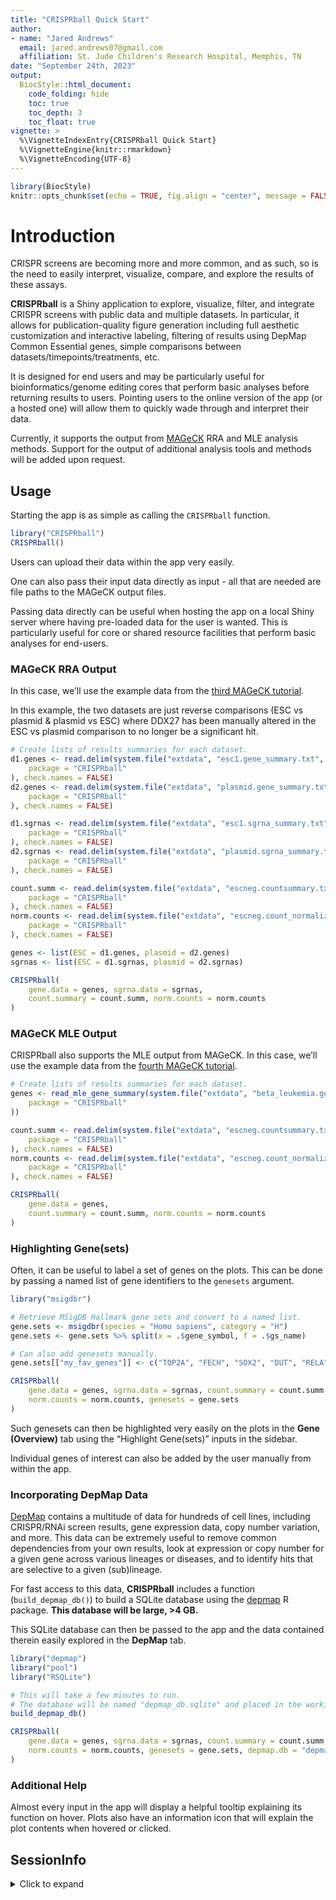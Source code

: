 ```yaml
---
title: "CRISPRball Quick Start"
author: 
- name: "Jared Andrews"
  email: jared.andrews07@gmail.com
  affiliation: St. Jude Children's Research Hospital, Memphis, TN
date: "September 24th, 2023"
output: 
  BiocStyle::html_document:
    code_folding: hide
    toc: true
    toc_depth: 3
    toc_float: true	 
vignette: >
  %\VignetteIndexEntry{CRISPRball Quick Start}
  %\VignetteEngine{knitr::rmarkdown}
  %\VignetteEncoding{UTF-8}
---
```


```r
library(BiocStyle)
knitr::opts_chunk$set(echo = TRUE, fig.align = "center", message = FALSE, warning = FALSE)
```

# Introduction

CRISPR screens are becoming more and more common, and as such, so is the need to easily 
interpret, visualize, compare, and explore the results of these assays. 

**CRISPRball** is a Shiny application to explore, visualize, filter, and 
integrate CRISPR screens with public data and multiple datasets. 
In particular, it allows for publication-quality figure generation 
including full aesthetic customization and interactive labeling, filtering 
of results using DepMap Common Essential genes, simple comparisons between datasets/timepoints/treatments, etc.

It is designed for end users and may be particularly useful for 
bioinformatics/genome editing cores that perform basic analyses before 
returning results to users. Pointing users to the online version of the app 
(or a hosted one) will allow them to quickly wade through and interpret their data.

Currently, it supports the output from [MAGeCK](https://sourceforge.net/projects/mageck/) RRA and MLE analysis methods.
Support for the output of additional analysis tools and methods will be added upon request.

## Usage

Starting the app is as simple as calling the `CRISPRball` function.

```r
library("CRISPRball")
CRISPRball()
```

Users can upload their data within the app very easily.

One can also pass their input data directly as input - all that are needed 
are file paths to the MAGeCK output files. 

Passing data directly can be useful when hosting the app on a local Shiny server where 
having pre-loaded data for the user is wanted. This is particularly useful for core or 
shared resource facilities that perform basic analyses for end-users.

### MAGeCK RRA Output

In this case, we'll use the example data from the 
[third MAGeCK tutorial](https://sourceforge.net/p/mageck/wiki/demo/#the-third-tutorial-going-through-a-public-crisprcas9-screening-dataset). 

In this example, the two datasets are just reverse comparisons (ESC vs plasmid & plasmid vs ESC) where DDX27 has 
been manually altered in the ESC vs plasmid comparison to no longer be a significant hit.

```r
# Create lists of results summaries for each dataset.
d1.genes <- read.delim(system.file("extdata", "esc1.gene_summary.txt",
    package = "CRISPRball"
), check.names = FALSE)
d2.genes <- read.delim(system.file("extdata", "plasmid.gene_summary.txt",
    package = "CRISPRball"
), check.names = FALSE)

d1.sgrnas <- read.delim(system.file("extdata", "esc1.sgrna_summary.txt",
    package = "CRISPRball"
), check.names = FALSE)
d2.sgrnas <- read.delim(system.file("extdata", "plasmid.sgrna_summary.txt",
    package = "CRISPRball"
), check.names = FALSE)

count.summ <- read.delim(system.file("extdata", "escneg.countsummary.txt",
    package = "CRISPRball"
), check.names = FALSE)
norm.counts <- read.delim(system.file("extdata", "escneg.count_normalized.txt",
    package = "CRISPRball"
), check.names = FALSE)

genes <- list(ESC = d1.genes, plasmid = d2.genes)
sgrnas <- list(ESC = d1.sgrnas, plasmid = d2.sgrnas)

CRISPRball(
    gene.data = genes, sgrna.data = sgrnas,
    count.summary = count.summ, norm.counts = norm.counts
)
```

### MAGeCK MLE Output

CRISPRball also supports the MLE output from MAGeCK. In this case, we'll use the example data from the [fourth MAGeCK tutorial](https://sourceforge.net/p/mageck/wiki/demo/#the-fourth-tutorial-using-mageck-mle-module).

```r
# Create lists of results summaries for each dataset.
genes <- read_mle_gene_summary(system.file("extdata", "beta_leukemia.gene_summary.txt",
    package = "CRISPRball"
))

count.summ <- read.delim(system.file("extdata", "escneg.countsummary.txt",
    package = "CRISPRball"
), check.names = FALSE)
norm.counts <- read.delim(system.file("extdata", "escneg.count_normalized.txt",
    package = "CRISPRball"
), check.names = FALSE)

CRISPRball(
    gene.data = genes,
    count.summary = count.summ, norm.counts = norm.counts
)
```

### Highlighting Gene(sets)

Often, it can be useful to label a set of genes on the plots. 
This can be done by passing a named list of gene identifiers to the `genesets` argument.

```r
library("msigdbr")

# Retrieve MSigDB Hallmark gene sets and convert to a named list.
gene.sets <- msigdbr(species = "Homo sapiens", category = "H")
gene.sets <- gene.sets %>% split(x = .$gene_symbol, f = .$gs_name)

# Can also add genesets manually.
gene.sets[["my_fav_genes"]] <- c("TOP2A", "FECH", "SOX2", "DUT", "RELA")

CRISPRball(
    gene.data = genes, sgrna.data = sgrnas, count.summary = count.summ,
    norm.counts = norm.counts, genesets = gene.sets
)
```

Such genesets can then be highlighted very easily on the plots in the **Gene (Overview)** 
tab using the "Highlight Gene(sets)" inputs in the sidebar.

Individual genes of interest can also be added by the user manually from within the app.

### Incorporating DepMap Data

[DepMap](https://depmap.org/portal/) contains a multitude of data for hundreds of cell lines, 
including CRISPR/RNAi screen results, gene expression data, copy number variation, and more. 
This data can be extremely useful to remove common dependencies from your own results, look 
at expression or copy number for a given gene across various lineages or diseases, and to identify 
hits that are selective to a given (sub)lineage.

For fast access to this data, **CRISPRball** includes a function (`build_depmap_db()`) to build 
a SQLite database using the [depmap](https://bioconductor.org/packages/release/data/experiment/html/depmap.html) R package. 
**This database will be large, >4 GB.**

This SQLite database can then be passed to the app and the data 
contained therein easily explored in the **DepMap** tab.

```r
library("depmap")
library("pool")
library("RSQLite")

# This will take a few minutes to run.
# The database will be named "depmap_db.sqlite" and placed in the working directory.
build_depmap_db()

CRISPRball(
    gene.data = genes, sgrna.data = sgrnas, count.summary = count.summ,
    norm.counts = norm.counts, genesets = gene.sets, depmap.db = "depmap_db.sqlite"
)
```

### Additional Help

Almost every input in the app will display a helpful tooltip 
explaining its function on hover. Plots also have an information 
icon that will explain the plot contents when hovered or clicked.

## SessionInfo

<details>

<summary>Click to expand</summary>

```r
sessionInfo()
```

</details>
